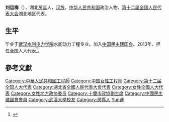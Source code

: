 '''刘运梅'''（{{bd|1968年||}}），湖北[[房县|房县]]人，[[汉族|汉族]]，[[中华人民共和国|中华人民共和国]]政治人物、[[第十二届全国人民代表大会|第十二届全国人民代表大会]]湖北地区代表。

==生平==
毕业于[[武汉水利电力学院|武汉水利电力学院]]水能动力工程专业。加入[[中国民主建国会|中国民主建国会]]。2013年，担任全国人大代表<ref>{{cite news|title=全国人大代表信息-刘运梅|url= http://210.82.31.1:8084/delegate/viewDelegate.action?dbid=121557|accessdate=2013-04-05|newspaper=全国人大网}}{{Dead link|date=2019年12月 |bot=InternetArchiveBot |fix-attempted=yes }}</ref>。

==參考文獻==
{{reflist}}

{{中国政治人物小作品}}
{{DEFAULTSORT:Liu劉}}
[[Category:中華人民共和國工程師|Category:中華人民共和國工程師]]
[[Category:中国女性工程师|Category:中国女性工程师]]
[[Category:第十二届全国人大代表|Category:第十二届全国人大代表]]
[[Category:湖北省全國人民代表大會代表|Category:湖北省全國人民代表大會代表]]
[[Category:女性全國人大代表|Category:女性全國人大代表]]
[[Category:女性地方政协委员|Category:女性地方政协委员]]
[[Category:十堰市政協副主席|Category:十堰市政協副主席]]
[[Category:中國民主建國會會員|Category:中國民主建國會會員]]
[[Category:武漢大學校友|Category:武漢大學校友]]
[[Category:房縣人|Category:房縣人]]
[[Category:劉姓|Yun運]]